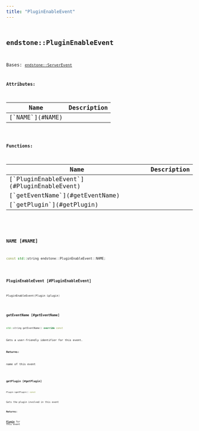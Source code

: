 ```yaml
---
title: "PluginEnableEvent"
---
```


## <code className="doc-symbol doc-symbol-class"/> endstone::PluginEnableEvent

Bases: [`endstone::ServerEvent`](server_event)









**Attributes:**

<table>
<thead>
   <tr>
      <th>Name</th>
      <th>Description</th>
   </tr>
</thead>
<tbody>
<tr key="classendstone_1_1_plugin_enable_event_1a6cb2f949961229f901d9a577fc1f7524">
    <td>[`NAME`](#NAME)</td>
    <td></td>
</tr>
</tbody>
</table>






**Functions:**

<table>
<thead>
   <tr>
      <th>Name</th>
      <th>Description</th>
   </tr>
</thead>
<tbody>
<tr key="classendstone_1_1_plugin_enable_event_1a0a91fb81e3cba570f202ad1be08b323c">
    <td>[`PluginEnableEvent`](#PluginEnableEvent)</td>
    <td></td>
</tr>
<tr key="classendstone_1_1_plugin_enable_event_1a80a2a76f95e0c011b04994475905d79b">
    <td>[`getEventName`](#getEventName)</td>
    <td></td>
</tr>
<tr key="classendstone_1_1_plugin_enable_event_1a52ae25a2b8f978fd31ccfde6b5fcd203">
    <td>[`getPlugin`](#getPlugin)</td>
    <td></td>
</tr>
</tbody>
</table>

### <code className="doc-symbol doc-symbol-variable"/> NAME [#NAME]

```cpp
const std::string endstone::PluginEnableEvent::NAME;
```
### <code className="doc-symbol doc-symbol-function"/> PluginEnableEvent [#PluginEnableEvent]

```cpp
PluginEnableEvent(Plugin &plugin)
```
### <code className="doc-symbol doc-symbol-function"/> getEventName [#getEventName]

```cpp
std::string getEventName() override const
```


Gets a user-friendly identifier for this event.




**Returns:**

name of this event 





        
### <code className="doc-symbol doc-symbol-function"/> getPlugin [#getPlugin]

```cpp
Plugin &getPlugin() const
```


Gets the plugin involved in this event




**Returns:**

[**Plugin**](classendstone_1_1_plugin.md) for this event 





        